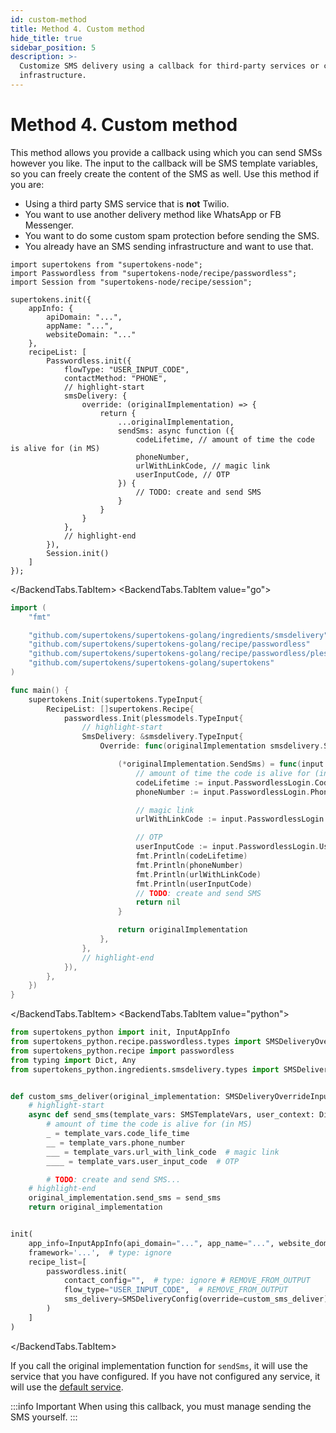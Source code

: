 ```yaml
---
id: custom-method
title: Method 4. Custom method
hide_title: true
sidebar_position: 5
description: >-
  Customize SMS delivery using a callback for third-party services or custom
  infrastructure.
---
```



# Method 4. Custom method

This method allows you provide a callback using which you can send SMSs however you like. The input to the callback will be SMS template variables, so you can freely create the content of the SMS as well. Use this method if you are:
- Using a third party SMS service that is **not** Twilio.
- You want to use another delivery method like WhatsApp or FB Messenger.
- You want to do some custom spam protection before sending the SMS.
- You already have an SMS sending infrastructure and want to use that.

<BackendTabs>
<BackendTabs.TabItem value="nodejs">

```tsx
import supertokens from "supertokens-node";
import Passwordless from "supertokens-node/recipe/passwordless";
import Session from "supertokens-node/recipe/session";

supertokens.init({
    appInfo: {
        apiDomain: "...",
        appName: "...",
        websiteDomain: "..."
    },
    recipeList: [
        Passwordless.init({
            flowType: "USER_INPUT_CODE",
            contactMethod: "PHONE",
            // highlight-start
            smsDelivery: {
                override: (originalImplementation) => {
                    return {
                        ...originalImplementation,
                        sendSms: async function ({
                            codeLifetime, // amount of time the code is alive for (in MS)
                            phoneNumber,
                            urlWithLinkCode, // magic link
                            userInputCode, // OTP
                        }) {
                            // TODO: create and send SMS
                        }
                    }
                }
            },
            // highlight-end
        }),
        Session.init()
    ]
});
```
</BackendTabs.TabItem>
<BackendTabs.TabItem value="go">

```go
import (
	"fmt"

	"github.com/supertokens/supertokens-golang/ingredients/smsdelivery"
	"github.com/supertokens/supertokens-golang/recipe/passwordless"
	"github.com/supertokens/supertokens-golang/recipe/passwordless/plessmodels"
	"github.com/supertokens/supertokens-golang/supertokens"
)

func main() {
	supertokens.Init(supertokens.TypeInput{
		RecipeList: []supertokens.Recipe{
			passwordless.Init(plessmodels.TypeInput{
				// highlight-start
				SmsDelivery: &smsdelivery.TypeInput{
					Override: func(originalImplementation smsdelivery.SmsDeliveryInterface) smsdelivery.SmsDeliveryInterface {

						(*originalImplementation.SendSms) = func(input smsdelivery.SmsType, userContext supertokens.UserContext) error {
							// amount of time the code is alive for (in MS)
							codeLifetime := input.PasswordlessLogin.CodeLifetime
							phoneNumber := input.PasswordlessLogin.PhoneNumber

							// magic link
							urlWithLinkCode := input.PasswordlessLogin.UrlWithLinkCode

							// OTP
							userInputCode := input.PasswordlessLogin.UserInputCode
							fmt.Println(codeLifetime)
							fmt.Println(phoneNumber)
							fmt.Println(urlWithLinkCode)
							fmt.Println(userInputCode)
							// TODO: create and send SMS
							return nil
						}

						return originalImplementation
					},
				},
				// highlight-end
			}),
		},
	})
}
```
</BackendTabs.TabItem>
<BackendTabs.TabItem value="python">

```python
from supertokens_python import init, InputAppInfo
from supertokens_python.recipe.passwordless.types import SMSDeliveryOverrideInput, SMSTemplateVars
from supertokens_python.recipe import passwordless
from typing import Dict, Any
from supertokens_python.ingredients.smsdelivery.types import SMSDeliveryConfig


def custom_sms_deliver(original_implementation: SMSDeliveryOverrideInput) -> SMSDeliveryOverrideInput:
    # highlight-start
    async def send_sms(template_vars: SMSTemplateVars, user_context: Dict[str, Any]) -> None:
        # amount of time the code is alive for (in MS)
        _ = template_vars.code_life_time
        __ = template_vars.phone_number
        ___ = template_vars.url_with_link_code  # magic link
        ____ = template_vars.user_input_code  # OTP

        # TODO: create and send SMS...
    # highlight-end
    original_implementation.send_sms = send_sms
    return original_implementation


init(
    app_info=InputAppInfo(api_domain="...", app_name="...", website_domain="..."),
    framework='...',  # type: ignore
    recipe_list=[
        passwordless.init(
            contact_config="",  # type: ignore # REMOVE_FROM_OUTPUT
            flow_type="USER_INPUT_CODE",  # REMOVE_FROM_OUTPUT
            sms_delivery=SMSDeliveryConfig(override=custom_sms_deliver)
        )
    ]
)
```

</BackendTabs.TabItem>
</BackendTabs>

If you call the original implementation function for `sendSms`, it will use the service that you have configured. If you have not configured any service, it will use the [default service](./default).

:::info Important
When using this callback, you must manage sending the SMS yourself.
:::

